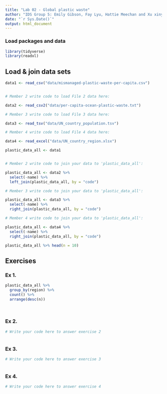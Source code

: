 ```yaml
---
title: "Lab 02 - Global plastic waste"
author: "IDS Group 5: Emily Gibson, Fay Lyu, Hattie Meechan and Xu xinyue"
date: "`r Sys.Date()`"
output: html_document
---
```


### Load packages and data

```r
library(tidyverse)
library(readxl)
```


## Load & join data sets

```r

data1 <- read_csv("data/mismanaged-plastic-waste-per-capita.csv")


# Member 2 write code to load File 2 data here:

data2 <- read_csv2("data/per-capita-ocean-plastic-waste.txt")

# Member 3 write code to load File 3 data here:

data3 <- read_tsv("data/UN_country_population.tsv")

# Member 4 write code to load File 4 data here:

data4 <- read_excel("data/UN_country_region.xlsx")

```



```r

plastic_data_all <- data1


# Member 2 write code to join your data to 'plastic_data_all':

plastic_data_all <- data2 %>%
  select(-name) %>%
  left_join(plastic_data_all, by = "code")

# Member 3 write code to join your data to 'plastic_data_all':

plastic_data_all <- data3 %>%
  select(-name) %>%
  right_join(plastic_data_all, by = "code")

# Member 4 write code to join your data to 'plastic_data_all':

plastic_data_all <- data4 %>%
  select(-name) %>%
  right_join(plastic_data_all, by = "code")

```


```r

plastic_data_all %>% head(n = 10)


```



## Exercises

### Ex 1.

```r

plastic_data_all %>%
  group_by(region) %>%
  count() %>%
  arrange(desc(n))
  
  

```



### Ex 2.

```r
# Write your code here to answer exercise 2



```


### Ex 3.

```r
# Write your code here to answer exercise 3



```


### Ex 4.

```r
# Write your code here to answer exercise 4



```
